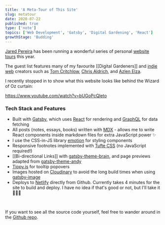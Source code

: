 ```yaml
---
title: 'A Meta-Tour of This Site'
slug: metatour
date: 2020-07-22
published: true
type: ['note']
topics: ['Web Development', 'Gatsby', 'Digital Gardening', 'React']
growthStage: 'Budding'
---
```


[Jared Pereira](https://awarm.space/) has been running a wonderful series of personal [website tours](https://www.youtube.com/playlist?list=PLEXbN99LY3OCarUeXcxWeZzOelXQvVdAA) this year.

The guest list features many of my favourite [[Digital Gardeners]] and [indie web](https://indieweb.org/) creators such as [Tom Critchlow](https://tomcritchlow.com/), [Chris Aldrich](https://boffosocko.com/), and [Azlen Elza](https://azlen.me/).

I recently stopped in to show what this website looks like behind the Wizard of Oz curtain:

https://www.youtube.com/watch?v=bUGoPcQleto

### Tech Stack and Features

- Built with [Gatsby](https://www.gatsbyjs.org/), which uses [React](https://reactjs.org/) for rendering and [GraphQL](https://graphql.org/) for data fetching
- All posts (notes, essays, books) written with [MDX](https://mdxjs.com/) - allows me to write React components inside markdown files for extra JavaScript power ✨
- I use the CSS-in-JS library [emotion](https://emotion.sh/docs/introduction) for styling components
- Responsive footnotes implemented with [Tufte CSS](https://edwardtufte.github.io/tufte-css/) (no JavaScript required!)
- [[Bi-directional Links]] with [gatsby-theme-brain](https://github.com/aengusmcmillin/gatsby-theme-brain), and page previews adapted from [gatsby-theme-andy](https://github.com/aravindballa/gatsby-theme-andy)
- [Tippy.js](https://atomiks.github.io/tippyjs/) for tooltip popovers
- Images hosted on [Cloudinary](https://cloudinary.com/) to avoid the long build times when using [gatsby-image](https://www.gatsbyjs.org/packages/gatsby-image/)
- Deploys to [Netlify](https://www.netlify.com/) directly from Github. Currently takes 4 minutes for the site to build and deploy. I have no idea if that's good or not, but I'll take it 🤷🏻‍♀️

<br />

<SimpleCard width="750px">

If you want to see all the source code yourself, feel free to wander around in the [Github repo](https://github.com/MaggieAppleton/maggieappleton.com).

</SimpleCard>